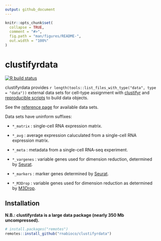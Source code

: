```yaml
---
output: github_document
---
```


<!-- README.md is generated from README.Rmd. Please edit that file -->

```r
knitr::opts_chunk$set(
  collapse = TRUE,
  comment = "#>",
  fig.path = "man/figures/README-",
  out.width = "100%"
)
```

# clustifyrdata

<!-- badges: start -->
[![R build status](https://github.com/rnabioco/clustifyrdata/workflows/R-CMD-check/badge.svg)](https://github.com/rnabioco/clustifyrdata/actions)
<!-- badges: end -->

clustifyrdata provides `r length(tools::list_files_with_type("data", type = "data"))` external data sets for cell-type assignment with [clustifyr](https://rnabioco.github.io/clustifyr) and [reproducible scripts](https://github.com/rnabioco/clustifyrdata/tree/master/data-raw) to build data objects.

See the [reference page](https://rnabioco.github.io/clustifyrdata/reference) for available data sets.

Data sets have uninform suffixes:

- `*_matrix` : single-cell RNA expression matrix.

- `*_avg` : average expression caluculated from a single-cell RNA expression matrix.

- `*_meta` : metadata from a single-cell RNA-seq experiment.

- `*_vargenes` : variable genes used for dimension reduction, determined by [Seurat](https://CRAN.R-project.org/package=Seurat).

- `*_markers` : marker genes determined by [Seurat](https://CRAN.R-project.org/package=Seurat). 

- `*_M3Drop` : variable genes used for dimension reduction as determined by [M3Drop](https://bioconductor.org/packages/release/bioc/html/M3Drop.html).

## Installation

**N.B.: clustifyrdata is a large data package (nearly 350 Mb uncompressed).**

``` r
# install.packages("remotes")
remotes::install_github("rnabioco/clustifyrdata")
```
